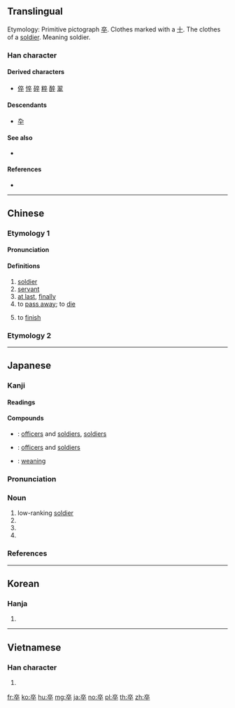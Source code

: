 {{character info/new}}
{{also|卆}}
==Translingual==
{{stroke order|type=animate}}
Etymology: Primitive pictograph [[卒]]. Clothes marked with a [[十]]. The clothes of a [[soldier]]. Meaning soldier.{{Han etyl}}

===Han character===
{{Han char|rn=24|rad=十|as=06|sn=8|four=00408|canj=YOOJ|ids=⿱𠅃十}}

====Derived characters====
* [[倅]] [[悴]] [[碎]] [[粹]] [[醉]] [[翠]]

====Descendants====
* [[卆]]

====See also====
* {{l|mul|雜}} <!-- graphically similar -->

====References====
* {{Han ref|kx=0156.280|dkj=02740|dj=0356.190|hdz=10063.020|uh=5352|ud=21330|bh=A8F2|bd=43250}}

----

==Chinese==

===Etymology 1===
{{zh-forms}}

====Pronunciation====
{{zh-pron
|m=zú
|c=zeot1
|mn=chut
|mc=y
|oc=y
|ma=
|cat=n,adv,v
}}

====Definitions====
{{zh-hanzi}}

# [[soldier]]
# [[servant]]
# [[at last]], [[finally]]
# to [[pass away]]; to [[die]]
#: {{zh-x|卒 於 1992 年|'''die''' in 1992}}
# to [[finish]]

===Etymology 2===
{{zh-see|猝|v}}

----

==Japanese==

===Kanji===
{{ja-kanji|grade=4|rs=十06}}

====Readings====
{{ja-readings|goon=[[そち]] (sochi)|kanon=[[そつ]] (sotsu)|kun=[[にわか]] (niwaka), [[おわる]] (owaru), [[ついに]] (tsuini)}}

====Compounds====
{{der-top|Compounds}}
* {{ja-r|士卒|しそつ}}: [[officers]] and [[soldiers]], [[soldiers]]
* {{ja-r|将卒|しょうそつ}}: [[officers]] and [[soldiers]]
* {{ja-r|卒乳|そつにゅう}}: [[weaning]]
{{der-bottom}}

{{ja-kanjitab|そつ|yomi=o}}

===Pronunciation===
{{ja-pron|yomi=kanon|そつ|acc=1|acc_ref=DJR}}

===Noun===
{{ja-noun|そつ}}

# low-ranking [[soldier]]
# {{abbreviation of|卒業|lang=ja}}
# {{abbreviation of|卒族|lang=ja}}
# {{abbreviation of|卒去|lang=ja}}

===References===
<references/>

----

==Korean==

===Hanja===
{{ko-hanja|hangeul=졸|rv=jol|mr=chol}}

# {{defn|lang=ko|sort=十06}}

----

==Vietnamese==

===Han character===
{{vi-hantu|[[tốt]], [[chốt]]|rs=十06}}

# {{defn|lang=vi|sort=十06}}

[[fr:卒]]
[[ko:卒]]
[[hu:卒]]
[[mg:卒]]
[[ja:卒]]
[[no:卒]]
[[pl:卒]]
[[th:卒]]
[[zh:卒]]